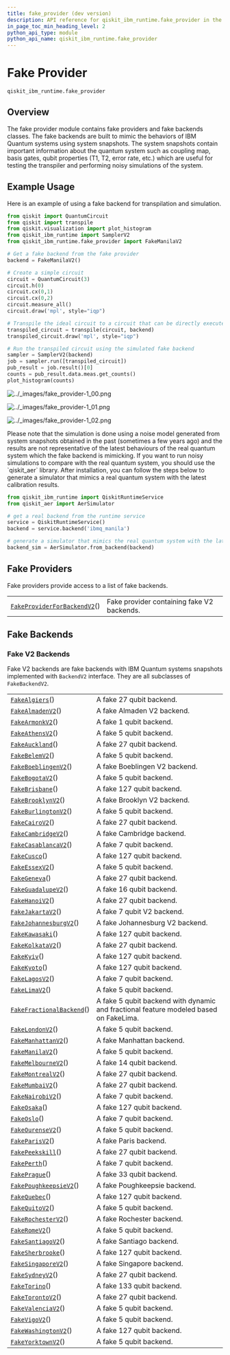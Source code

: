 ```yaml
---
title: fake_provider (dev version)
description: API reference for qiskit_ibm_runtime.fake_provider in the dev version of qiskit-ibm-runtime
in_page_toc_min_heading_level: 2
python_api_type: module
python_api_name: qiskit_ibm_runtime.fake_provider
---
```


<span id="fake-provider-qiskit-ibm-runtime-fake-provider" />

<span id="module-qiskit_ibm_runtime.fake_provider" />

# Fake Provider

`qiskit_ibm_runtime.fake_provider`

## Overview

The fake provider module contains fake providers and fake backends classes. The fake backends are built to mimic the behaviors of IBM Quantum systems using system snapshots. The system snapshots contain important information about the quantum system such as coupling map, basis gates, qubit properties (T1, T2, error rate, etc.) which are useful for testing the transpiler and performing noisy simulations of the system.

## Example Usage

Here is an example of using a fake backend for transpilation and simulation.

```python
from qiskit import QuantumCircuit
from qiskit import transpile
from qiskit.visualization import plot_histogram
from qiskit_ibm_runtime import SamplerV2
from qiskit_ibm_runtime.fake_provider import FakeManilaV2

# Get a fake backend from the fake provider
backend = FakeManilaV2()

# Create a simple circuit
circuit = QuantumCircuit(3)
circuit.h(0)
circuit.cx(0,1)
circuit.cx(0,2)
circuit.measure_all()
circuit.draw('mpl', style="iqp")

# Transpile the ideal circuit to a circuit that can be directly executed by the backend
transpiled_circuit = transpile(circuit, backend)
transpiled_circuit.draw('mpl', style="iqp")

# Run the transpiled circuit using the simulated fake backend
sampler = SamplerV2(backend)
job = sampler.run([transpiled_circuit])
pub_result = job.result()[0]
counts = pub_result.data.meas.get_counts()
plot_histogram(counts)
```

![../\_images/fake\_provider-1\_00.png](/images/api/qiskit-ibm-runtime/dev/fake_provider-1_00.png)

![../\_images/fake\_provider-1\_01.png](/images/api/qiskit-ibm-runtime/dev/fake_provider-1_01.png)

![../\_images/fake\_provider-1\_02.png](/images/api/qiskit-ibm-runtime/dev/fake_provider-1_02.png)

<Admonition title="Important" type="danger">
  Please note that the simulation is done using a noise model generated from system snapshots obtained in the past (sometimes a few years ago) and the results are not representative of the latest behaviours of the real quantum system which the fake backend is mimicking. If you want to run noisy simulations to compare with the real quantum system, you should use the `qiskit_aer` library. After installation, you can follow the steps below to generate a simulator that mimics a real quantum system with the latest calibration results.

  ```python
  from qiskit_ibm_runtime import QiskitRuntimeService
  from qiskit_aer import AerSimulator

  # get a real backend from the runtime service
  service = QiskitRuntimeService()
  backend = service.backend('ibmq_manila')

  # generate a simulator that mimics the real quantum system with the latest calibration results
  backend_sim = AerSimulator.from_backend(backend)
  ```
</Admonition>

## Fake Providers

Fake providers provide access to a list of fake backends.

|                                                                                                                                                       |                                            |
| ----------------------------------------------------------------------------------------------------------------------------------------------------- | ------------------------------------------ |
| [`FakeProviderForBackendV2`](qiskit_ibm_runtime.fake_provider.FakeProviderForBackendV2 "qiskit_ibm_runtime.fake_provider.FakeProviderForBackendV2")() | Fake provider containing fake V2 backends. |

## Fake Backends

### Fake V2 Backends

Fake V2 backends are fake backends with IBM Quantum systems snapshots implemented with `BackendV2` interface. They are all subclasses of `FakeBackendV2`.

|                                                                                                                                              |                                                                                       |
| -------------------------------------------------------------------------------------------------------------------------------------------- | ------------------------------------------------------------------------------------- |
| [`FakeAlgiers`](qiskit_ibm_runtime.fake_provider.FakeAlgiers "qiskit_ibm_runtime.fake_provider.FakeAlgiers")()                               | A fake 27 qubit backend.                                                              |
| [`FakeAlmadenV2`](qiskit_ibm_runtime.fake_provider.FakeAlmadenV2 "qiskit_ibm_runtime.fake_provider.FakeAlmadenV2")()                         | A fake Almaden V2 backend.                                                            |
| [`FakeArmonkV2`](qiskit_ibm_runtime.fake_provider.FakeArmonkV2 "qiskit_ibm_runtime.fake_provider.FakeArmonkV2")()                            | A fake 1 qubit backend.                                                               |
| [`FakeAthensV2`](qiskit_ibm_runtime.fake_provider.FakeAthensV2 "qiskit_ibm_runtime.fake_provider.FakeAthensV2")()                            | A fake 5 qubit backend.                                                               |
| [`FakeAuckland`](qiskit_ibm_runtime.fake_provider.FakeAuckland "qiskit_ibm_runtime.fake_provider.FakeAuckland")()                            | A fake 27 qubit backend.                                                              |
| [`FakeBelemV2`](qiskit_ibm_runtime.fake_provider.FakeBelemV2 "qiskit_ibm_runtime.fake_provider.FakeBelemV2")()                               | A fake 5 qubit backend.                                                               |
| [`FakeBoeblingenV2`](qiskit_ibm_runtime.fake_provider.FakeBoeblingenV2 "qiskit_ibm_runtime.fake_provider.FakeBoeblingenV2")()                | A fake Boeblingen V2 backend.                                                         |
| [`FakeBogotaV2`](qiskit_ibm_runtime.fake_provider.FakeBogotaV2 "qiskit_ibm_runtime.fake_provider.FakeBogotaV2")()                            | A fake 5 qubit backend.                                                               |
| [`FakeBrisbane`](qiskit_ibm_runtime.fake_provider.FakeBrisbane "qiskit_ibm_runtime.fake_provider.FakeBrisbane")()                            | A fake 127 qubit backend.                                                             |
| [`FakeBrooklynV2`](qiskit_ibm_runtime.fake_provider.FakeBrooklynV2 "qiskit_ibm_runtime.fake_provider.FakeBrooklynV2")()                      | A fake Brooklyn V2 backend.                                                           |
| [`FakeBurlingtonV2`](qiskit_ibm_runtime.fake_provider.FakeBurlingtonV2 "qiskit_ibm_runtime.fake_provider.FakeBurlingtonV2")()                | A fake 5 qubit backend.                                                               |
| [`FakeCairoV2`](qiskit_ibm_runtime.fake_provider.FakeCairoV2 "qiskit_ibm_runtime.fake_provider.FakeCairoV2")()                               | A fake 27 qubit backend.                                                              |
| [`FakeCambridgeV2`](qiskit_ibm_runtime.fake_provider.FakeCambridgeV2 "qiskit_ibm_runtime.fake_provider.FakeCambridgeV2")()                   | A fake Cambridge backend.                                                             |
| [`FakeCasablancaV2`](qiskit_ibm_runtime.fake_provider.FakeCasablancaV2 "qiskit_ibm_runtime.fake_provider.FakeCasablancaV2")()                | A fake 7 qubit backend.                                                               |
| [`FakeCusco`](qiskit_ibm_runtime.fake_provider.FakeCusco "qiskit_ibm_runtime.fake_provider.FakeCusco")()                                     | A fake 127 qubit backend.                                                             |
| [`FakeEssexV2`](qiskit_ibm_runtime.fake_provider.FakeEssexV2 "qiskit_ibm_runtime.fake_provider.FakeEssexV2")()                               | A fake 5 qubit backend.                                                               |
| [`FakeGeneva`](qiskit_ibm_runtime.fake_provider.FakeGeneva "qiskit_ibm_runtime.fake_provider.FakeGeneva")()                                  | A fake 27 qubit backend.                                                              |
| [`FakeGuadalupeV2`](qiskit_ibm_runtime.fake_provider.FakeGuadalupeV2 "qiskit_ibm_runtime.fake_provider.FakeGuadalupeV2")()                   | A fake 16 qubit backend.                                                              |
| [`FakeHanoiV2`](qiskit_ibm_runtime.fake_provider.FakeHanoiV2 "qiskit_ibm_runtime.fake_provider.FakeHanoiV2")()                               | A fake 27 qubit backend.                                                              |
| [`FakeJakartaV2`](qiskit_ibm_runtime.fake_provider.FakeJakartaV2 "qiskit_ibm_runtime.fake_provider.FakeJakartaV2")()                         | A fake 7 qubit V2 backend.                                                            |
| [`FakeJohannesburgV2`](qiskit_ibm_runtime.fake_provider.FakeJohannesburgV2 "qiskit_ibm_runtime.fake_provider.FakeJohannesburgV2")()          | A fake Johannesburg V2 backend.                                                       |
| [`FakeKawasaki`](qiskit_ibm_runtime.fake_provider.FakeKawasaki "qiskit_ibm_runtime.fake_provider.FakeKawasaki")()                            | A fake 127 qubit backend.                                                             |
| [`FakeKolkataV2`](qiskit_ibm_runtime.fake_provider.FakeKolkataV2 "qiskit_ibm_runtime.fake_provider.FakeKolkataV2")()                         | A fake 27 qubit backend.                                                              |
| [`FakeKyiv`](qiskit_ibm_runtime.fake_provider.FakeKyiv "qiskit_ibm_runtime.fake_provider.FakeKyiv")()                                        | A fake 127 qubit backend.                                                             |
| [`FakeKyoto`](qiskit_ibm_runtime.fake_provider.FakeKyoto "qiskit_ibm_runtime.fake_provider.FakeKyoto")()                                     | A fake 127 qubit backend.                                                             |
| [`FakeLagosV2`](qiskit_ibm_runtime.fake_provider.FakeLagosV2 "qiskit_ibm_runtime.fake_provider.FakeLagosV2")()                               | A fake 7 qubit backend.                                                               |
| [`FakeLimaV2`](qiskit_ibm_runtime.fake_provider.FakeLimaV2 "qiskit_ibm_runtime.fake_provider.FakeLimaV2")()                                  | A fake 5 qubit backend.                                                               |
| [`FakeFractionalBackend`](qiskit_ibm_runtime.fake_provider.FakeFractionalBackend "qiskit_ibm_runtime.fake_provider.FakeFractionalBackend")() | A fake 5 qubit backend with dynamic and fractional feature modeled based on FakeLima. |
| [`FakeLondonV2`](qiskit_ibm_runtime.fake_provider.FakeLondonV2 "qiskit_ibm_runtime.fake_provider.FakeLondonV2")()                            | A fake 5 qubit backend.                                                               |
| [`FakeManhattanV2`](qiskit_ibm_runtime.fake_provider.FakeManhattanV2 "qiskit_ibm_runtime.fake_provider.FakeManhattanV2")()                   | A fake Manhattan backend.                                                             |
| [`FakeManilaV2`](qiskit_ibm_runtime.fake_provider.FakeManilaV2 "qiskit_ibm_runtime.fake_provider.FakeManilaV2")()                            | A fake 5 qubit backend.                                                               |
| [`FakeMelbourneV2`](qiskit_ibm_runtime.fake_provider.FakeMelbourneV2 "qiskit_ibm_runtime.fake_provider.FakeMelbourneV2")()                   | A fake 14 qubit backend.                                                              |
| [`FakeMontrealV2`](qiskit_ibm_runtime.fake_provider.FakeMontrealV2 "qiskit_ibm_runtime.fake_provider.FakeMontrealV2")()                      | A fake 27 qubit backend.                                                              |
| [`FakeMumbaiV2`](qiskit_ibm_runtime.fake_provider.FakeMumbaiV2 "qiskit_ibm_runtime.fake_provider.FakeMumbaiV2")()                            | A fake 27 qubit backend.                                                              |
| [`FakeNairobiV2`](qiskit_ibm_runtime.fake_provider.FakeNairobiV2 "qiskit_ibm_runtime.fake_provider.FakeNairobiV2")()                         | A fake 7 qubit backend.                                                               |
| [`FakeOsaka`](qiskit_ibm_runtime.fake_provider.FakeOsaka "qiskit_ibm_runtime.fake_provider.FakeOsaka")()                                     | A fake 127 qubit backend.                                                             |
| [`FakeOslo`](qiskit_ibm_runtime.fake_provider.FakeOslo "qiskit_ibm_runtime.fake_provider.FakeOslo")()                                        | A fake 7 qubit backend.                                                               |
| [`FakeOurenseV2`](qiskit_ibm_runtime.fake_provider.FakeOurenseV2 "qiskit_ibm_runtime.fake_provider.FakeOurenseV2")()                         | A fake 5 qubit backend.                                                               |
| [`FakeParisV2`](qiskit_ibm_runtime.fake_provider.FakeParisV2 "qiskit_ibm_runtime.fake_provider.FakeParisV2")()                               | A fake Paris backend.                                                                 |
| [`FakePeekskill`](qiskit_ibm_runtime.fake_provider.FakePeekskill "qiskit_ibm_runtime.fake_provider.FakePeekskill")()                         | A fake 27 qubit backend.                                                              |
| [`FakePerth`](qiskit_ibm_runtime.fake_provider.FakePerth "qiskit_ibm_runtime.fake_provider.FakePerth")()                                     | A fake 7 qubit backend.                                                               |
| [`FakePrague`](qiskit_ibm_runtime.fake_provider.FakePrague "qiskit_ibm_runtime.fake_provider.FakePrague")()                                  | A fake 33 qubit backend.                                                              |
| [`FakePoughkeepsieV2`](qiskit_ibm_runtime.fake_provider.FakePoughkeepsieV2 "qiskit_ibm_runtime.fake_provider.FakePoughkeepsieV2")()          | A fake Poughkeepsie backend.                                                          |
| [`FakeQuebec`](qiskit_ibm_runtime.fake_provider.FakeQuebec "qiskit_ibm_runtime.fake_provider.FakeQuebec")()                                  | A fake 127 qubit backend.                                                             |
| [`FakeQuitoV2`](qiskit_ibm_runtime.fake_provider.FakeQuitoV2 "qiskit_ibm_runtime.fake_provider.FakeQuitoV2")()                               | A fake 5 qubit backend.                                                               |
| [`FakeRochesterV2`](qiskit_ibm_runtime.fake_provider.FakeRochesterV2 "qiskit_ibm_runtime.fake_provider.FakeRochesterV2")()                   | A fake Rochester backend.                                                             |
| [`FakeRomeV2`](qiskit_ibm_runtime.fake_provider.FakeRomeV2 "qiskit_ibm_runtime.fake_provider.FakeRomeV2")()                                  | A fake 5 qubit backend.                                                               |
| [`FakeSantiagoV2`](qiskit_ibm_runtime.fake_provider.FakeSantiagoV2 "qiskit_ibm_runtime.fake_provider.FakeSantiagoV2")()                      | A fake Santiago backend.                                                              |
| [`FakeSherbrooke`](qiskit_ibm_runtime.fake_provider.FakeSherbrooke "qiskit_ibm_runtime.fake_provider.FakeSherbrooke")()                      | A fake 127 qubit backend.                                                             |
| [`FakeSingaporeV2`](qiskit_ibm_runtime.fake_provider.FakeSingaporeV2 "qiskit_ibm_runtime.fake_provider.FakeSingaporeV2")()                   | A fake Singapore backend.                                                             |
| [`FakeSydneyV2`](qiskit_ibm_runtime.fake_provider.FakeSydneyV2 "qiskit_ibm_runtime.fake_provider.FakeSydneyV2")()                            | A fake 27 qubit backend.                                                              |
| [`FakeTorino`](qiskit_ibm_runtime.fake_provider.FakeTorino "qiskit_ibm_runtime.fake_provider.FakeTorino")()                                  | A fake 133 qubit backend.                                                             |
| [`FakeTorontoV2`](qiskit_ibm_runtime.fake_provider.FakeTorontoV2 "qiskit_ibm_runtime.fake_provider.FakeTorontoV2")()                         | A fake 27 qubit backend.                                                              |
| [`FakeValenciaV2`](qiskit_ibm_runtime.fake_provider.FakeValenciaV2 "qiskit_ibm_runtime.fake_provider.FakeValenciaV2")()                      | A fake 5 qubit backend.                                                               |
| [`FakeVigoV2`](qiskit_ibm_runtime.fake_provider.FakeVigoV2 "qiskit_ibm_runtime.fake_provider.FakeVigoV2")()                                  | A fake 5 qubit backend.                                                               |
| [`FakeWashingtonV2`](qiskit_ibm_runtime.fake_provider.FakeWashingtonV2 "qiskit_ibm_runtime.fake_provider.FakeWashingtonV2")()                | A fake 127 qubit backend.                                                             |
| [`FakeYorktownV2`](qiskit_ibm_runtime.fake_provider.FakeYorktownV2 "qiskit_ibm_runtime.fake_provider.FakeYorktownV2")()                      | A fake 5 qubit backend.                                                               |

